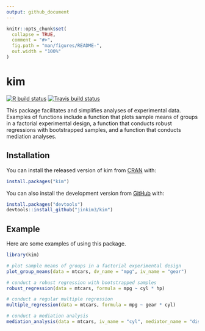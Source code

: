 ```yaml
---
output: github_document
---
```


<!-- README.md is generated from README.Rmd. Please edit that file -->

```r
knitr::opts_chunk$set(
  collapse = TRUE,
  comment = "#>",
  fig.path = "man/figures/README-",
  out.width = "100%"
)
```
# kim

<!-- badges: start -->
[![R build status](https://github.com/jinkim3/kim/workflows/R-CMD-check/badge.svg)](https://github.com/jinkim3/kim/actions)
[![Travis build status](https://travis-ci.com/jinkim3/kim.svg?branch=master)](https://travis-ci.com/jinkim3/kim)
<!-- badges: end -->

This package facilitates and simplifies analyses of experimental data. 
Examples of functions include a function that plots sample means of groups 
in a factorial experimental design, a function that conducts robust 
regressions with bootstrapped samples, and a function that conducts 
mediation analyses.

## Installation

You can install the released version of kim 
from [CRAN](https://CRAN.R-project.org) with:

``` r
install.packages("kim")
```

You can also install the development version from
[GitHub](https://github.com/) with:

``` r
install.packages("devtools")
devtools::install_github("jinkim3/kim")
```

## Example

Here are some examples of using this package.

```r
library(kim)

# plot sample means of groups in a factorial experimental design
plot_group_means(data = mtcars, dv_name = "mpg", iv_name = "gear")

# conduct a robust regression with bootstrapped samples
robust_regression(data = mtcars, formula = mpg ~ cyl * hp)

# conduct a regular multiple regression
multiple_regression(data = mtcars, formula = mpg ~ gear * cyl)

# conduct a mediation analysis
mediation_analysis(data = mtcars, iv_name = "cyl", mediator_name = "disp", dv_name = "mpg")
```
